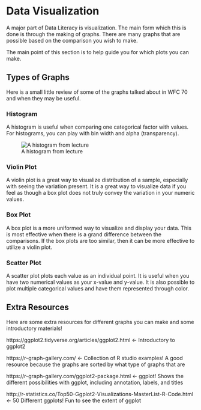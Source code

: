 # Data Visualization  

A major part of Data Literacy is visualization. The main form which this is done is through the making of graphs. There are many graphs that are possible based on the comparison you wish to make. 

The main point of this section is to help guide you for which plots you can make.

## Types of Graphs

Here is a small little review of some of the graphs talked about in WFC 70 and when they may be useful.

### Histogram

A histogram is useful when comparing one categorical factor with values. For histograms, you can play with bin width and alpha (transparency).

![A histogram from lecture]()

### Violin Plot

A violin plot is a great way to visualize distribution of a sample, especially with seeing the variation present. It is a great way to visualize data if you feel as though a box plot does not truly convey the variation in your numeric values.

### Box Plot

A box plot is a more uniformed way to visualize and display your data. This is most effective when there is a grand difference between the comparisons. If the box plots are too similar, then it can be more effective to utilize a violin plot.

### Scatter Plot

A scatter plot plots each value as an individual point. It is useful when you have two numerical values as your x-value and y-value. It is also possible to plot multiple categorical values and have them represented through color. 

## Extra Resources 

Here are some extra resources for different graphs you can make and some introductory materials!

https://ggplot2.tidyverse.org/articles/ggplot2.html ← Introductory to ggplot2

https://r-graph-gallery.com/ ← Collection of R studio examples! A good resource because the graphs are sorted by what type of graphs that are

https://r-graph-gallery.com/ggplot2-package.html ← ggplot! Shows the different possibilities with ggplot, including annotation, labels, and titles

http://r-statistics.co/Top50-Ggplot2-Visualizations-MasterList-R-Code.html ← 50 Different ggplots! Fun to see the extent of ggplot

